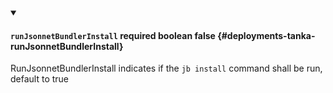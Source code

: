 
<details className="config-field" data-expandable="false" open>
<summary>

#### `runJsonnetBundlerInstall` <span className="config-field-required" data-required="false">required</span> <span className="config-field-type">boolean</span> <span className="config-field-default">false</span> <span className="config-field-enum"></span> {#deployments-tanka-runJsonnetBundlerInstall}

RunJsonnetBundlerInstall indicates if the `jb install` command shall be run, default to true

</summary>



</details>
